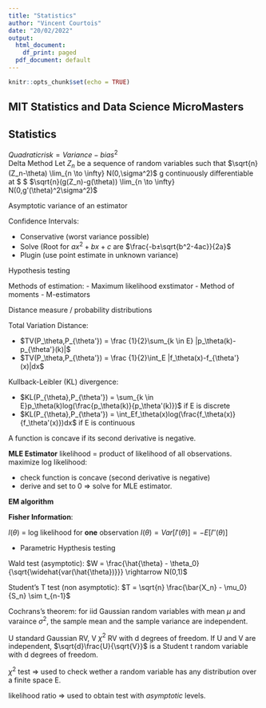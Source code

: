 ```yaml
---
title: "Statistics"
author: "Vincent Courtois"
date: "20/02/2022"
output:
  html_document:
    df_print: paged
  pdf_document: default
---
```


```r
knitr::opts_chunk$set(echo = TRUE)
```

## MIT Statistics and Data Science MicroMasters
## Statistics

$Quadratic risk = Variance - bias^2$  
Delta Method
Let $Z_n$ be a sequence of random variables such that $\sqrt{n}(Z_n-\theta) \lim_{n \to \infty} N(0,\sigma^2)$
g continuously differentiable at $ \theta$
$\sqrt{n}(g(Z_n)-g(\theta)) \lim_{n \to \infty} N(0,g'(\theta)^2\sigma^2)$


Asymptotic variance of an estimator

Confidence Intervals:

* Conservative (worst variance possible)
* Solve (Root for $ax^2+bx+c$ are $\frac{-b±\sqrt{b^2-4ac}}{2a}$
* Plugin (use point estimate in unknown variance)

Hypothesis testing

Methods of estimation:
  - Maximum likelihood exstimator
  - Method of moments
  - M-estimators

Distance measure / probability distributions

 Total Variation Distance:
 
 * $TV(P_\theta,P_{\theta'}) = \frac {1}{2}\sum_{k \in E} |p_\theta(k)-p_{\theta'}(k)|$
 * $TV(P_\theta,P_{\theta'}) = \frac {1}{2}\int_E |f_\theta(x)-f_{\theta'}(x)|dx$
 
 Kullback-Leibler (KL) divergence:

* $KL(P_{\theta},P_{\theta'}) = \sum_{k \in E}p_\theta(k)log(\frac{p_\theta(k)}{p_\theta'(k)})$ if E is discrete
* $KL(P_{\theta},P_{\theta'}) = \int_Ef_\theta(x)log(\frac{f_\theta(x)}{f_\theta'(x)})dx$ if E is continuous

A function is concave if its second derivative is negative.

**MLE Estimator**
likelihood = product of likelihood of all observations.
maximize log likelihood:

* check function is concave (second derivative is negative)
* derive and set to 0 => solve for MLE estimator.

**EM algorithm** 

**Fisher Information**:

$l(\theta)$ = log likelihood for **one** observation
$I(\theta) = Var[l'(\theta)] = -E[l''(\theta)]$

* Parametric Hypthesis testing

Wald test (asymptotic): $W = \frac{\hat{\theta} - \theta_0}{\sqrt{\widehat{var(\hat{\theta})}}} \rightarrow N(0,1)$

Student's T test (non asymptotic): $T = \sqrt{n} \frac{\bar{X_n} - \mu_0}{S_n} \sim t_{n-1}$

Cochrans's theorem: for iid Gaussian random variables with mean $\mu$ and varaince $\sigma^2$, the sample mean and the sample variance are independent.

U standard Gaussian RV, V $\chi^2$ RV with d degrees of freedom. If U and V are independent, $\sqrt{d}\frac{U}{\sqrt{V}}$ is a Student t random variable with d degrees of freedom.

$\chi^2$ test => used to check wether a random variable has any distribution over a finite space E.

likelihood ratio => used to obtain test with *asymptotic* levels.




